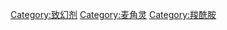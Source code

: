{{Commonscat|Lysergamides}}

[[Category:致幻剂|Category:致幻剂]]
[[Category:麦角灵|Category:麦角灵]]
[[Category:羧酰胺|Category:羧酰胺]]